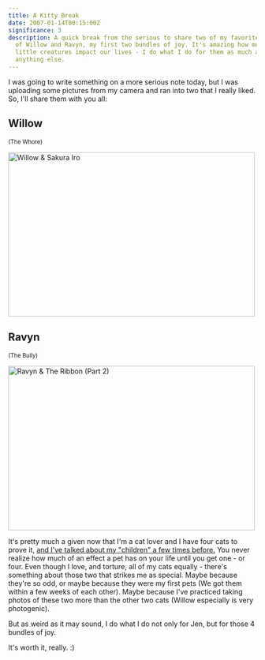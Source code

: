 ```yaml
---
title: A Kitty Break
date: 2007-01-14T00:15:00Z
significance: 3
description: A quick break from the serious to share two of my favorite photos
  of Willow and Ravyn, my first two bundles of joy. It's amazing how much these
  little creatures impact our lives - I do what I do for them as much as
  anything else.
---
```


I was going to write something on a more serious note today, but I was uploading some pictures from my camera and ran into two that I really liked. So, I'll share them with you all:

## Willow
<small>(The Whore)</small>

[<img src="https://farm1.static.flickr.com/133/356680871_5f418258ef.jpg" width="500" height="333" alt="Willow & Sakura Iro" />][1]

## Ravyn
<small>(The Bully)</small>

[<img src="https://farm1.static.flickr.com/125/356675904_401032fd1e.jpg" width="500" height="333" alt="Ravyn & The Ribbon (Part 2)" />][2]

It's pretty much a given now that I'm a cat lover and I have four cats to prove it, [and I've talked about my "children" a few times before.][3] You never realize how much of an effect a pet has on your life until you get one - or four. Even though I love, and torture, all of my cats equally - there's something about those two that strikes me as special. Maybe because they're so odd, or maybe because they were my first pets (We got them within a few weeks of each other). Maybe because I've practiced taking photos of these two more than the other two cats (Willow especially is very photogenic).

But as weird as it may sound, I do what I do not only for Jen, but for those 4 bundles of joy.

It's worth it, really. :)

[1]: http://www.flickr.com/photos/avalonstar/356680871/
[2]: http://www.flickr.com/photos/avalonstar/356675904/
[3]: http://avalonstar.com/blog/2005/sep/27/step-7-a-place-we-call-home/

